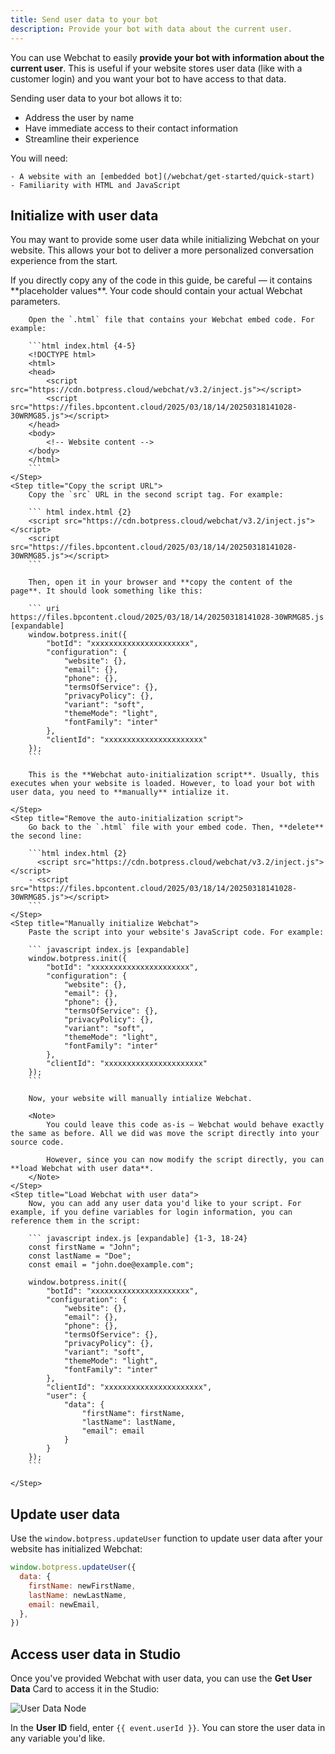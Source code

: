 ```yaml
---
title: Send user data to your bot
description: Provide your bot with data about the current user.
---
```


You can use Webchat to easily **provide your bot with information about the current user**. This is useful if your website stores user data (like with a customer login) and you want your bot to have access to that data.

Sending user data to your bot allows it to:

- Address the user by name
- Have immediate access to their contact information
- Streamline their experience

<Info>
    You will need:

    - A website with an [embedded bot](/webchat/get-started/quick-start)
    - Familiarity with HTML and JavaScript

</Info>

## Initialize with user data

You may want to provide some user data while initializing Webchat on your website. This allows your bot to deliver a more personalized conversation experience from the start.

<Note>
  If you directly copy any of the code in this guide, be careful — it contains **placeholder values**. Your code should
  contain your actual Webchat parameters.
</Note>

<Steps titleSize="h3">
    <Step title="Find your Webchat embed code">

        Open the `.html` file that contains your Webchat embed code. For example:

        ```html index.html {4-5}
        <!DOCTYPE html>
        <html>
        <head>
            <script src="https://cdn.botpress.cloud/webchat/v3.2/inject.js"></script>
            <script src="https://files.bpcontent.cloud/2025/03/18/14/20250318141028-30WRMG85.js"></script>
        </head>
        <body>
            <!-- Website content -->
        </body>
        </html>
        ```
    </Step>
    <Step title="Copy the script URL">
        Copy the `src` URL in the second script tag. For example:

        ``` html index.html {2}
        <script src="https://cdn.botpress.cloud/webchat/v3.2/inject.js"></script>
        <script src="https://files.bpcontent.cloud/2025/03/18/14/20250318141028-30WRMG85.js"></script>
        ```

        Then, open it in your browser and **copy the content of the page**. It should look something like this:

        ``` uri https://files.bpcontent.cloud/2025/03/18/14/20250318141028-30WRMG85.js [expandable]
        window.botpress.init({
            "botId": "xxxxxxxxxxxxxxxxxxxxxx",
            "configuration": {
                "website": {},
                "email": {},
                "phone": {},
                "termsOfService": {},
                "privacyPolicy": {},
                "variant": "soft",
                "themeMode": "light",
                "fontFamily": "inter"
            },
            "clientId": "xxxxxxxxxxxxxxxxxxxxxx"
        });
        ```

        This is the **Webchat auto-initialization script**. Usually, this executes when your website is loaded. However, to load your bot with user data, you need to **manually** intialize it.

    </Step>
    <Step title="Remove the auto-initialization script">
        Go back to the `.html` file with your embed code. Then, **delete** the second line:

        ```html index.html {2}
          <script src="https://cdn.botpress.cloud/webchat/v3.2/inject.js"></script>
        - <script src="https://files.bpcontent.cloud/2025/03/18/14/20250318141028-30WRMG85.js"></script>
        ```
    </Step>
    <Step title="Manually initialize Webchat">
        Paste the script into your website's JavaScript code. For example:

        ``` javascript index.js [expandable]
        window.botpress.init({
            "botId": "xxxxxxxxxxxxxxxxxxxxxx",
            "configuration": {
                "website": {},
                "email": {},
                "phone": {},
                "termsOfService": {},
                "privacyPolicy": {},
                "variant": "soft",
                "themeMode": "light",
                "fontFamily": "inter"
            },
            "clientId": "xxxxxxxxxxxxxxxxxxxxxx"
        });
        ```

        Now, your website will manually intialize Webchat.

        <Note>
            You could leave this code as-is — Webchat would behave exactly the same as before. All we did was move the script directly into your source code.

            However, since you can now modify the script directly, you can **load Webchat with user data**.
        </Note>
    </Step>
    <Step title="Load Webchat with user data">
        Now, you can add any user data you'd like to your script. For example, if you define variables for login information, you can reference them in the script:

        ``` javascript index.js [expandable] {1-3, 18-24}
        const firstName = "John";
        const lastName = "Doe";
        const email = "john.doe@example.com";

        window.botpress.init({
            "botId": "xxxxxxxxxxxxxxxxxxxxxx",
            "configuration": {
                "website": {},
                "email": {},
                "phone": {},
                "termsOfService": {},
                "privacyPolicy": {},
                "variant": "soft",
                "themeMode": "light",
                "fontFamily": "inter"
            },
            "clientId": "xxxxxxxxxxxxxxxxxxxxxx",
            "user": {
                "data": {
                    "firstName": firstName,
                    "lastName": lastName,
                    "email": email
                }
            }
        });
        ```

    </Step>

</Steps>

## Update user data

Use the `window.botpress.updateUser` function to update user data after your website has initialized Webchat:

```javascript index.js {3-5}
window.botpress.updateUser({
  data: {
    firstName: newFirstName,
    lastName: newLastName,
    email: newEmail,
  },
})
```

## Access user data in Studio

Once you've provided Webchat with user data, you can use the **Get User Data** Card to access it in the Studio:

![User Data Node](./assets/get-user-data.png)

In the **User ID** field, enter `{{ event.userId }}`. You can store the user data in any variable you'd like.
